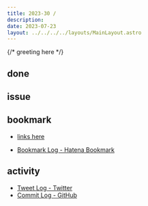 ```yaml
---
title: 2023-30 / 
description: 
date: 2023-07-23
layout: ../../../../layouts/MainLayout.astro
---
```


{/* greeting here */}

## done

### 

## issue

### 

## bookmark

- [links here]()


- [Bookmark Log - Hatena Bookmark](https://b.hatena.ne.jp/Ryo_K/bookmark)

## activity

<Tweet tweetLink="" />
<Instagram instagramId="" />
<YouTube youTubeId="" />

- [Tweet Log - Twitter](https://twitter.com/search?q=(from%3Alegnoh)%20until%3A2023-07-23%20since%3A2023-07-17%20-filter%3Areplies&src=typed_query)
- [Commit Log - GitHub](https://github.com/legnoh?tab=overview&from=2023-07-17&to=2023-07-23)
